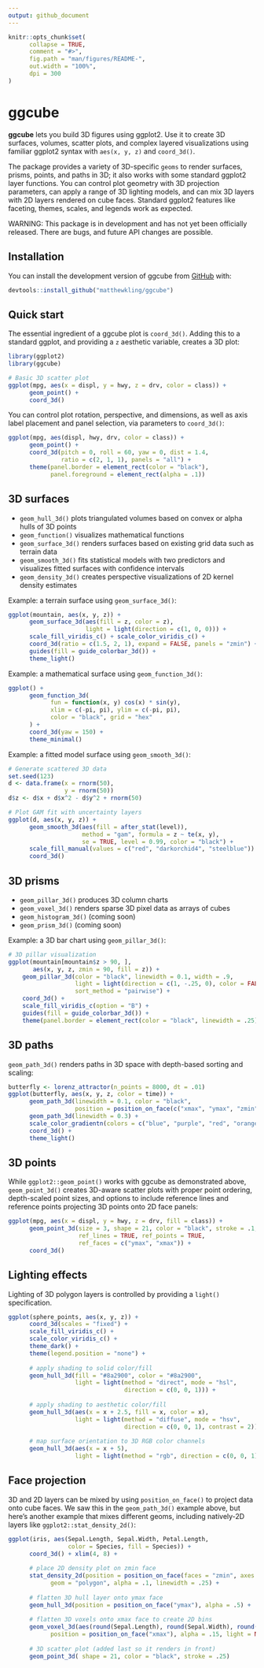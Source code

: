 ```yaml
---
output: github_document
---
```


<!-- README.md is generated from README.Rmd. Please edit that file -->

```r
knitr::opts_chunk$set(
      collapse = TRUE,
      comment = "#>",
      fig.path = "man/figures/README-",
      out.width = "100%",
      dpi = 300
)
```

# ggcube

<!-- badges: start -->
<!-- badges: end -->

**ggcube** lets you build 3D figures using ggplot2. Use it to create 3D surfaces, volumes, scatter plots, and complex layered visualizations using familiar ggplot2 syntax with `aes(x, y, z)` and `coord_3d()`.

The package provides a variety of 3D-specific `geoms` to render surfaces, prisms, points, and paths in 3D; it also works with some standard ggplot2 layer functions. You can control plot geometry with 3D projection parameters, can apply a range of 3D lighting models, and can mix 3D layers with 2D layers rendered on cube faces. Standard ggplot2 features like faceting, themes, scales, and legends work as expected.

WARNING: This package is in development and has not yet been officially released. There are bugs, and future API changes are possible.


## Installation

You can install the development version of ggcube from [GitHub](https://github.com/matthewkling/ggcube) with:

``` r
devtools::install_github("matthewkling/ggcube")
```


## Quick start

The essential ingredient of a ggcube plot is `coord_3d()`. Adding this to a standard ggplot, and providing a `z` aesthetic variable, creates a 3D plot:

```r
library(ggplot2)
library(ggcube)

# Basic 3D scatter plot
ggplot(mpg, aes(x = displ, y = hwy, z = drv, color = class)) +
      geom_point() +
      coord_3d()
```

You can control plot rotation, perspective, and dimensions, as well as axis label placement and panel selection, via parameters to `coord_3d()`:

```r
ggplot(mpg, aes(displ, hwy, drv, color = class)) +
      geom_point() +
      coord_3d(pitch = 0, roll = 60, yaw = 0, dist = 1.4, 
               ratio = c(2, 1, 1), panels = "all") +
      theme(panel.border = element_rect(color = "black"),
            panel.foreground = element_rect(alpha = .1))
```

## 3D surfaces

- `geom_hull_3d()` plots triangulated volumes based on convex or alpha hulls of 3D points
- `geom_function()` visualizes mathematical functions
- `geom_surface_3d()` renders surfaces based on existing grid data such as terrain data
- `geom_smooth_3d()` fits statistical models with two predictors and visualizes fitted surfaces with confidence intervals
- `geom_density_3d()` creates perspective visualizations of 2D kernel density estimates 

Example: a terrain surface using `geom_surface_3d()`:

```r
ggplot(mountain, aes(x, y, z)) +
      geom_surface_3d(aes(fill = z, color = z),
                      light = light(direction = c(1, 0, 0))) +
      scale_fill_viridis_c() + scale_color_viridis_c() +
      coord_3d(ratio = c(1.5, 2, 1), expand = FALSE, panels = "zmin") +
      guides(fill = guide_colorbar_3d()) +
      theme_light()
```

Example: a mathematical surface using `geom_function_3d()`:

```r
ggplot() +
      geom_function_3d(
            fun = function(x, y) cos(x) * sin(y),
            xlim = c(-pi, pi), ylim = c(-pi, pi),
            color = "black", grid = "hex"
      ) +
      coord_3d(yaw = 150) +
      theme_minimal()
```
Example: a fitted model surface using `geom_smooth_3d()`:

```r
# Generate scattered 3D data
set.seed(123)
d <- data.frame(x = rnorm(50),
                y = rnorm(50))
d$z <- d$x + d$x^2 - d$y^2 + rnorm(50)

# Plot GAM fit with uncertainty layers
ggplot(d, aes(x, y, z)) + 
      geom_smooth_3d(aes(fill = after_stat(level)),
                     method = "gam", formula = z ~ te(x, y),
                     se = TRUE, level = 0.99, color = "black") +
      scale_fill_manual(values = c("red", "darkorchid4", "steelblue")) +
      coord_3d()
```


## 3D prisms

- `geom_pillar_3d()` produces 3D column charts
- `geom_voxel_3d()` renders sparse 3D pixel data as arrays of cubes
- `geom_histogram_3d()` (coming soon)
- `geom_prism_3d()` (coming soon)

Example: a 3D bar chart using `geom_pillar_3d()`:

```r
# 3D pillar visualization
ggplot(mountain[mountain$z > 90, ], 
       aes(x, y, z, zmin = 90, fill = z)) +
    geom_pillar_3d(color = "black", linewidth = 0.1, width = .9,
                   light = light(direction = c(1, -.25, 0), color = FALSE),
                   sort_method = "pairwise") +
    coord_3d() +
    scale_fill_viridis_c(option = "B") + 
    guides(fill = guide_colorbar_3d()) +
    theme(panel.border = element_rect(color = "black", linewidth = .25))
```

## 3D paths

`geom_path_3d()` renders paths in 3D space with depth-based sorting and scaling:

```r
butterfly <- lorenz_attractor(n_points = 8000, dt = .01)
ggplot(butterfly, aes(x, y, z, color = time)) +
      geom_path_3d(linewidth = 0.1, color = "black",
                   position = position_on_face(c("xmax", "ymax", "zmin"))) +
      geom_path_3d(linewidth = 0.3) +
      scale_color_gradientn(colors = c("blue", "purple", "red", "orange")) +
      coord_3d() +
      theme_light()
```


## 3D points

While `ggplot2::geom_point()` works with ggcube as demonstrated above, `geom_point_3d()` creates 3D-aware scatter plots with proper point ordering, depth-scaled point sizes, and options to include reference lines and reference points projecting 3D points onto 2D face panels:

```r
ggplot(mpg, aes(x = displ, y = hwy, z = drv, fill = class)) +
      geom_point_3d(size = 3, shape = 21, color = "black", stroke = .1,
                    ref_lines = TRUE, ref_points = TRUE,
                    ref_faces = c("ymax", "xmax")) +
      coord_3d()
```


## Lighting effects

Lighting of 3D polygon layers is controlled by providing a `light()` specification.

```r
ggplot(sphere_points, aes(x, y, z)) +
      coord_3d(scales = "fixed") +
      scale_fill_viridis_c() +
      scale_color_viridis_c() +
      theme_dark() +
      theme(legend.position = "none") +
      
      # apply shading to solid color/fill
      geom_hull_3d(fill = "#8a2900", color = "#8a2900",
                   light = light(method = "direct", mode = "hsl", 
                                 direction = c(0, 0, 1))) +
      
      # apply shading to aesthetic color/fill
      geom_hull_3d(aes(x = x + 2.5, fill = x, color = x),
                   light = light(method = "diffuse", mode = "hsv", 
                                 direction = c(0, 0, 1), contrast = 2)) +
      
      # map surface orientation to 3D RGB color channels
      geom_hull_3d(aes(x = x + 5),
                   light = light(method = "rgb", direction = c(0, 0, 1)))
```


## Face projection

3D and 2D layers can be mixed by using `position_on_face()` to project data onto cube faces. We saw this in the `geom_path_3d()` example above, but here's another example that mixes different geoms, including natively-2D layers like `ggplot2::stat_density_2d()`:

```r

ggplot(iris, aes(Sepal.Length, Sepal.Width, Petal.Length, 
                 color = Species, fill = Species)) +
      coord_3d() + xlim(4, 8) +
      
      # place 2D density plot on zmin face
      stat_density_2d(position = position_on_face(faces = "zmin", axes = c("x", "y")),
            geom = "polygon", alpha = .1, linewidth = .25) +
      
      # flatten 3D hull layer onto ymax face
      geom_hull_3d(position = position_on_face("ymax"), alpha = .5) +
      
      # flatten 3D voxels onto xmax face to create 2D bins
      geom_voxel_3d(aes(round(Sepal.Length), round(Sepal.Width), round(Petal.Length)),
            position = position_on_face("xmax"), alpha = .15, light = NULL) +
      
      # 3D scatter plot (added last so it renders in front)
      geom_point_3d( shape = 21, color = "black", stroke = .25)
```

